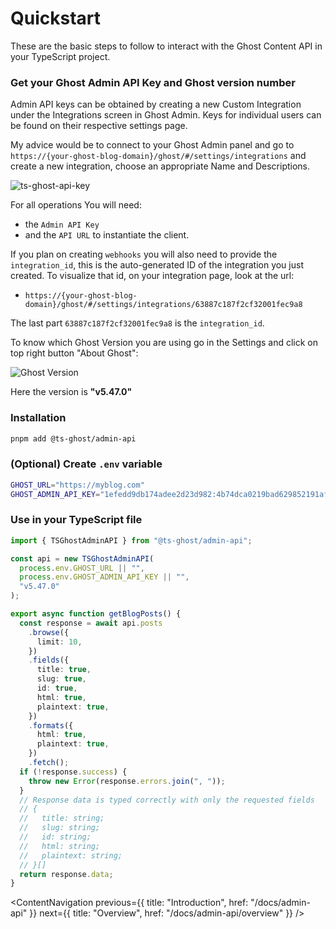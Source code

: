 # Quickstart

These are the basic steps to follow to interact with the Ghost Content API in your TypeScript project.

<Steps>

### Get your Ghost Admin API Key and Ghost version number

Admin API keys can be obtained by creating a new Custom Integration under the Integrations screen in Ghost Admin. Keys for individual users can be found on their respective settings page.

My advice would be to connect to your Ghost Admin panel and go to `https://{your-ghost-blog-domain}/ghost/#/settings/integrations` and create a new integration, choose an appropriate Name and Descriptions.

![ts-ghost-api-key](https://user-images.githubusercontent.com/4941205/232329788-28e062b9-ecae-4adb-b340-c00d97aab78f.png)

For all operations You will need:

- the `Admin API Key`
- and the `API URL` to instantiate the client.

If you plan on creating `webhooks` you will also need to provide the `integration_id`, this is the auto-generated ID of the integration you just created.
To visualize that id, on your integration page, look at the url:

- `https://{your-ghost-blog-domain}/ghost/#/settings/integrations/63887c187f2cf32001fec9a8`

The last part `63887c187f2cf32001fec9a8` is the `integration_id`.

To know which Ghost Version you are using go in the Settings and click on top right button "About Ghost":

![Ghost Version](https://github.com/PhilDL/ts-ghost/assets/4941205/c46034a5-844e-4d8c-b525-a47e26d941c6)

Here the version is **"v5.47.0"**

### Installation

```bash title="Terminal"
pnpm add @ts-ghost/admin-api
```

### (Optional) Create `.env` variable

```bash title=".env"
GHOST_URL="https://myblog.com"
GHOST_ADMIN_API_KEY="1efedd9db174adee2d23d982:4b74dca0219bad629852191af326a45037346c2231240e0f7aec1f9371cc14e8"
```

### Use in your TypeScript file

```ts title="ghost-queries.ts"
import { TSGhostAdminAPI } from "@ts-ghost/admin-api";

const api = new TSGhostAdminAPI(
  process.env.GHOST_URL || "",
  process.env.GHOST_ADMIN_API_KEY || "",
  "v5.47.0"
);

export async function getBlogPosts() {
  const response = await api.posts
    .browse({
      limit: 10,
    })
    .fields({
      title: true,
      slug: true,
      id: true,
      html: true,
      plaintext: true,
    })
    .formats({
      html: true,
      plaintext: true,
    })
    .fetch();
  if (!response.success) {
    throw new Error(response.errors.join(", "));
  }
  // Response data is typed correctly with only the requested fields
  // {
  //   title: string;
  //   slug: string;
  //   id: string;
  //   html: string;
  //   plaintext: string;
  // }[]
  return response.data;
}
```

</Steps>

<ContentNavigation
  previous={{ title: "Introduction", href: "/docs/admin-api" }}
  next={{ title: "Overview", href: "/docs/admin-api/overview" }}
/>

